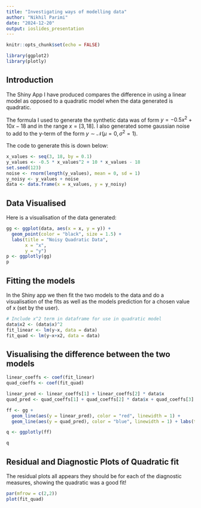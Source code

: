 ---
title: "Investigating ways of modelling data"
author: "Nikhil Parimi"
date: "2024-12-20"
output: ioslides_presentation
---

```{r setup, include=FALSE}
knitr::opts_chunk$set(echo = FALSE)
```

```{r, include=FALSE}
library(ggplot2)
library(plotly)
```

## Introduction

The Shiny App I have produced compares the difference in using a linear model as opposed to a quadratic model when the data generated is quadratic.

The formula I used to generate the synthetic data was of form $y = -0.5x^2 + 10x -18$ and in the range $x = [3, 18]$. I also generated some gaussian noise to add to the y-term of the form $y \sim \mathcal{N}(\mu =0, \sigma^2=1)$.

The code to generate this is down below:

```{r, echo = TRUE}
x_values <- seq(3, 18, by = 0.1)
y_values <- -0.5 * x_values^2 + 10 * x_values - 18
set.seed(123)
noise <- rnorm(length(y_values), mean = 0, sd = 1)
y_noisy <- y_values + noise
data <- data.frame(x = x_values, y = y_noisy)
```

## Data Visualised

Here is a visualisation of the data generated:

```{r}
gg <- ggplot(data, aes(x = x, y = y)) +
  geom_point(color = "black", size = 1.5) +
  labs(title = "Noisy Quadratic Data",
       x = "x",
       y = "y")
p <- ggplotly(gg)
p
```

## Fitting the models

In the Shiny app we then fit the two models to the data and do a visualisation of the fits as well as the models prediction for a chosen value of x (set by the user).

```{r, echo = TRUE, eval=TRUE}
# Include x^2 term in dataframe for use in quadratic model
data$x2 <- (data$x)^2
fit_linear <- lm(y~x, data = data)
fit_quad <- lm(y~x+x2, data = data)
```

## Visualising the difference between the two models

```{r}
linear_coeffs <- coef(fit_linear)
quad_coeffs <- coef(fit_quad)

linear_pred <- linear_coeffs[1] + linear_coeffs[2] * data$x
quad_pred <- quad_coeffs[1] + quad_coeffs[2] * data$x + quad_coeffs[3] * data$x2

ff <- gg +
  geom_line(aes(y = linear_pred), color = "red", linewidth = 1) +
  geom_line(aes(y = quad_pred), color = "blue", linewidth = 1) + labs(title = "Linear vs Quadratic Model Fit")

q <- ggplotly(ff)

q
```

## Residual and Diagnostic Plots of Quadratic fit
The residual plots all appears they should be for each of the diagnostic measures, showing the quadratic was a good fit!
```{r, eval = TRUE}
par(mfrow = c(2,2))
plot(fit_quad)
```